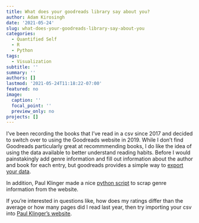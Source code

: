 ```yaml
---
title: What does your goodreads library say about you?
author: Adam Kirosingh
date: '2021-05-24'
slug: what-does-your-goodreads-library-say-about-you
categories:
  - Quantified Self
  - R
  - Python
tags:
  - Visualization
subtitle: ''
summary: ''
authors: []
lastmod: '2021-05-24T11:18:22-07:00'
featured: no
image:
  caption: ''
  focal_point: ''
  preview_only: no
projects: []
---
```

I've been recording the books that I've read in a csv since 2017 and decided to switch over to using the Goodreads website in 2019. While I don't find Goodreads particularly great at recommmending books, I do like the idea of using the data available to better understand reading habits. Before I would painstakingly add genre information and fill out information about the author and book for each entry, but goodreads provides a simple way to [export your data](https://help.goodreads.com/s/article/How-do-I-import-or-export-my-books-1553870934590).  

In addition, Paul Klinger made a nice [python script](https://github.com/PaulKlinger/Enhance-GoodReads-Export) to scrap genre information from the website.

If you're interested in questions like, how does my ratings differ than the average or how many pages did I read last year, then try importing your csv into [Paul Klinger's website](https://almoturg.com/bookstats/). 
